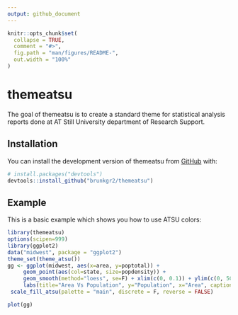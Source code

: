 ```yaml
---
output: github_document
---
```


<!-- README.md is generated from README.Rmd. Please edit that file -->

```r
knitr::opts_chunk$set(
  collapse = TRUE,
  comment = "#>",
  fig.path = "man/figures/README-",
  out.width = "100%"
)
```

# themeatsu

<!-- badges: start -->
<!-- badges: end -->

The goal of themeatsu is to create a standard theme for statistical analysis reports done at AT Still University department of Research Support.

## Installation

You can install the development version of themeatsu from [GitHub](https://github.com/) with:

``` r
# install.packages("devtools")
devtools::install_github("brunkgr2/themeatsu")
```

## Example

This is a basic example which shows you how to use ATSU colors:

```r
library(themeatsu)
options(scipen=999)
library(ggplot2)
data("midwest", package = "ggplot2")
theme_set(theme_atsu())
gg <- ggplot(midwest, aes(x=area, y=poptotal)) + 
     geom_point(aes(col=state, size=popdensity)) + 
     geom_smooth(method="loess", se=F) + xlim(c(0, 0.1)) + ylim(c(0, 500000)) + 
     labs(title="Area Vs Population", y="Population", x="Area", caption="Source: midwest") +
 scale_fill_atsu(palette = "main", discrete = F, reverse = FALSE)

plot(gg)
```
